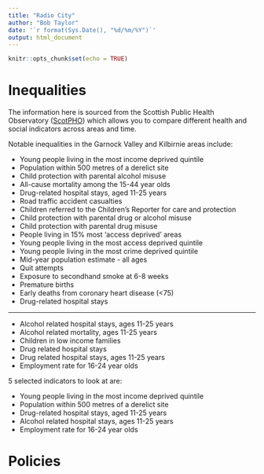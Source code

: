 ```yaml
---
title: "Radio City"
author: "Bob Taylor"
date: '`r format(Sys.Date(), "%d/%m/%Y")`'
output: html_document
---
```


```r
knitr::opts_chunk$set(echo = TRUE)
```

# Inequalities

The information here is sourced from the Scottish Public Health Observatory ([ScotPHO](https://www.scotpho.org.uk/)) which allows you to compare different health and social indicators across areas and time.

Notable inequalities in the Garnock Valley and Kilbirnie areas include:

* Young people living in the most income deprived quintile            
* Population within 500 metres of a derelict site                     
* Child protection with parental alcohol misuse                       
* All-cause mortality among the 15-44 year olds                       
* Drug-related hospital stays, aged 11-25 years                       
* Road traffic accident casualties                                    
* Children referred to the Children's Reporter for care and protection
* Child protection with parental drug or alcohol misuse               
* Child protection with parental drug misuse                          
* People living in 15% most 'access deprived' areas                   
* Young people living in the most access deprived quintile            
* Young people living in the most crime deprived quintile             
* Mid-year population estimate - all ages                             
* Quit attempts                                                       
* Exposure to secondhand smoke at 6-8 weeks                           
* Premature births                                                    
* Early deaths from coronary heart disease (<75)                      
* Drug-related hospital stays                        

---

* Alcohol related hospital stays, ages 11-25 years
* Alcohol related mortality, ages 11-25 years
* Children in low income families
* Drug related hospital stays
* Drug related hospital stays, ages 11-25 years
* Employment rate for 16-24 year olds


5 selected indicators to look at are:

* Young people living in the most income deprived quintile            
* Population within 500 metres of a derelict site 
* Drug-related hospital stays, aged 11-25 years   
* Alcohol related hospital stays, ages 11-25 years
* Employment rate for 16-24 year olds


# Policies